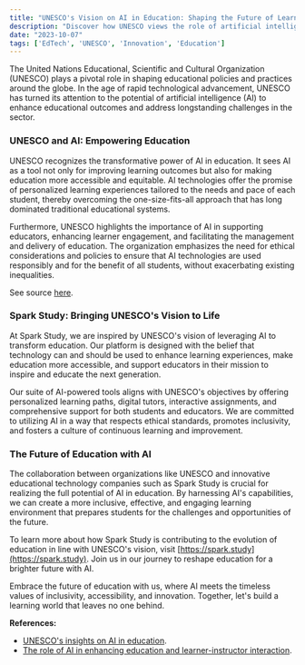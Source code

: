 ```yaml
---
title: "UNESCO's Vision on AI in Education: Shaping the Future of Learning"
description: "Discover how UNESCO views the role of artificial intelligence in transforming education for a brighter, more inclusive future."
date: "2023-10-07"
tags: ['EdTech', 'UNESCO', 'Innovation', 'Education']
---
```


The United Nations Educational, Scientific and Cultural Organization (UNESCO) plays a pivotal role in shaping educational policies and practices around the globe. In the age of rapid technological advancement, UNESCO has turned its attention to the potential of artificial intelligence (AI) to enhance educational outcomes and address longstanding challenges in the sector.

### UNESCO and AI: Empowering Education

UNESCO recognizes the transformative power of AI in education. It sees AI as a tool not only for improving learning outcomes but also for making education more accessible and equitable. AI technologies offer the promise of personalized learning experiences tailored to the needs and pace of each student, thereby overcoming the one-size-fits-all approach that has long dominated traditional educational systems.

Furthermore, UNESCO highlights the importance of AI in supporting educators, enhancing learner engagement, and facilitating the management and delivery of education. The organization emphasizes the need for ethical considerations and policies to ensure that AI technologies are used responsibly and for the benefit of all students, without exacerbating existing inequalities.

See source [here](https://www.unesco.org/en/articles/how-can-artificial-intelligence-enhance-education).

### Spark Study: Bringing UNESCO's Vision to Life

At Spark Study, we are inspired by UNESCO's vision of leveraging AI to transform education. Our platform is designed with the belief that technology can and should be used to enhance learning experiences, make education more accessible, and support educators in their mission to inspire and educate the next generation.

Our suite of AI-powered tools aligns with UNESCO's objectives by offering personalized learning paths, digital tutors, interactive assignments, and comprehensive support for both students and educators. We are committed to utilizing AI in a way that respects ethical standards, promotes inclusivity, and fosters a culture of continuous learning and improvement.

### The Future of Education with AI

The collaboration between organizations like UNESCO and innovative educational technology companies such as Spark Study is crucial for realizing the full potential of AI in education. By harnessing AI's capabilities, we can create a more inclusive, effective, and engaging learning environment that prepares students for the challenges and opportunities of the future.

To learn more about how Spark Study is contributing to the evolution of education in line with UNESCO's vision, visit [https://spark.study](https://spark.study). Join us in our journey to reshape education for a brighter future with AI.

Embrace the future of education with us, where AI meets the timeless values of inclusivity, accessibility, and innovation. Together, let's build a learning world that leaves no one behind.

**References:**
- [UNESCO's insights on AI in education](https://www.unesco.org).
- [The role of AI in enhancing education and learner-instructor interaction](https://educationaltechnologyjournal.springeropen.com/articles/10.1186/s41239-020-00199-3).
